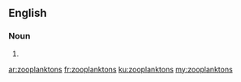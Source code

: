 ==English==

===Noun===
{{head|en}}

# {{plural of|zooplankton}}

[[ar:zooplanktons]]
[[fr:zooplanktons]]
[[ku:zooplanktons]]
[[my:zooplanktons]]